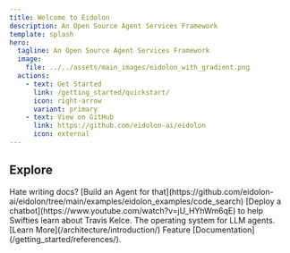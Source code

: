 ```yaml
---
title: Welcome to Eidolon
description: An Open Source Agent Services Framework
template: splash
hero:
  tagline: An Open Source Agent Services Framework
  image:
    file: ../../assets/main_images/eidolon_with_gradient.png
  actions:
    - text: Get Started
      link: /getting_started/quickstart/
      icon: right-arrow
      variant: primary
    - text: View on GitHub
      link: https://github.com/eidolon-ai/eidolon
      icon: external
---
```



## Explore

<CardGrid>
	<Card title="Examples" icon="pencil">
		 Hate writing docs? [Build an Agent for that](https://github.com/eidolon-ai/eidolon/tree/main/examples/eidolon_examples/code_search)
	</Card>
	<Card title="Demos" icon="youtube">
		 [Deploy a chatbot](https://www.youtube.com/watch?v=jU_HYhWm6qE) to help Swifties learn about Travis Kelce.
	</Card>
	<Card title="Architecture" icon="open-book">
		The operating system for LLM agents. [Learn More](/architecture/introduction/)
	</Card>
	<Card title="References" icon="document">
		Feature [Documentation](/getting_started/references/).
	</Card>
</CardGrid>

